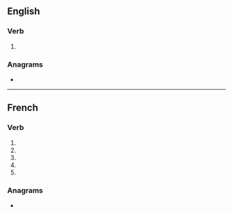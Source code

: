 {{also|harmonisé}}
==English==

===Verb===
{{en-verb|harmonis}}

# {{standard spelling of|from=non-Oxford British spelling|harmonize|lang=en}}

===Anagrams===
* {{anagrams|en|harmonies}}

----

==French==

===Verb===
{{head|fr|verb form}}

# {{inflection of|harmoniser||1|s|pres|indc|lang=fr}}
# {{inflection of|harmoniser||3|s|pres|indc|lang=fr}}
# {{inflection of|harmoniser||1|s|pres|subj|lang=fr}}
# {{inflection of|harmoniser||3|s|pres|subj|lang=fr}}
# {{inflection of|harmoniser||2|s|impr|lang=fr}}

===Anagrams===
* {{l|fr|harmonies}}